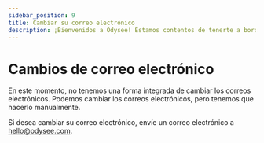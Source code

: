 ---
sidebar_position: 9
title: Cambiar su correo electrónico
description: ¡Bienvenidos a Odysee! Estamos contentos de tenerte a bordo.
---

# Cambios de correo electrónico

En este momento, no tenemos una forma integrada de cambiar los correos electrónicos. Podemos cambiar los correos electrónicos, pero tenemos que hacerlo manualmente.

Si desea cambiar su correo electrónico, envíe un correo electrónico a hello@odysee.com.